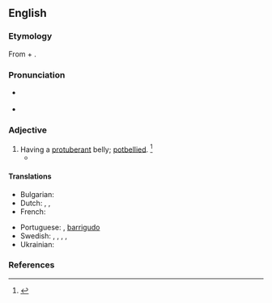 ==English==

===Etymology===
From {{der|en|la|abdomin-||abdomen}} + {{m|en|-ous}}.

===Pronunciation===
* {{a|RP}} {{IPA|/æbˈdɒm.ə.nəs/|lang=en}}
* {{a|US}} {{IPA|/æbˈdɑm.ə.nəs/|lang=en}}

===Adjective===
{{en-adj}}

# Having a [[protuberant]] belly; [[potbellied]]. {{defdate|Mid 17<sup>th</sup> century.}}<ref>{{R:SOED5|page=3}}</ref>
#* {{quote-book|passage=Gorgonius sits, '''abdominous''' and wan, Like a fat squab upon a Chinese fan|author={{w|William Cowper}}|title=The Progress of Error|year=1782}}

====Translations====
{{trans-top|pot-bellied}}
* Bulgarian: {{t|bg|шкембелия}}
* Dutch: {{t+|nl|gezet}}, {{t+|nl|corpulent}}, {{t|nl|dikbuikig}}
* French: {{t+|fr|ventru|m}}
{{trans-mid}}
* Portuguese: {{t+|pt|abdominal}}, {{qualifier|figuratively}} [[barrigudo]]
* Swedish: {{t|sv|bukig}}, {{t|sv|rundmagad}}, {{t|sv|tjockmagad}}, {{t+|sv|rund}}, {{t+|sv|trind}}
* Ukrainian: {{t|uk|пузатий}}
{{trans-bottom}}

===References===
<references/>